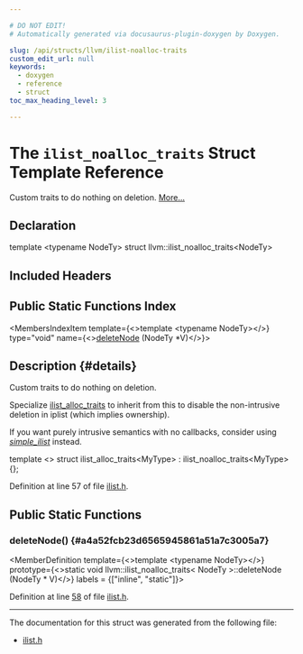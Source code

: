```yaml
---

# DO NOT EDIT!
# Automatically generated via docusaurus-plugin-doxygen by Doxygen.

slug: /api/structs/llvm/ilist-noalloc-traits
custom_edit_url: null
keywords:
  - doxygen
  - reference
  - struct
toc_max_heading_level: 3

---
```





# The `ilist_noalloc_traits` Struct Template Reference

<DoxygenPage pluginConfig={pluginConfig}>

Custom traits to do nothing on deletion. <a href="#details">More...</a>

## Declaration

<CodeBlock>template &lt;typename NodeTy&gt;
struct llvm::ilist_noalloc_traits&lt;NodeTy&gt;</CodeBlock>

## Included Headers

<IncludesList>
<IncludesListItem
  filePath="llvm/ADT/ilist.h"
  permalink="/docs/api/files/include/include/llvm/include/llvm/adt/ilist-h"
  isLocal="true" />
</IncludesList>

## Public Static Functions Index

<MembersIndex>

<MembersIndexItem
  template={<>template &lt;typename NodeTy&gt;</>}
  type="void"
  name={<><a href="#a4a52fcb23d6565945861a51a7c3005a7">deleteNode</a> (NodeTy &#42;V)</>}>
</MembersIndexItem>

</MembersIndex>

## Description {#details}

Custom traits to do nothing on deletion.

Specialize <a href="/docs/api/structs/llvm/ilist-alloc-traits">ilist&#95;alloc&#95;traits</a> to inherit from this to disable the non-intrusive deletion in iplist (which implies ownership).

If you want purely intrusive semantics with no callbacks, consider using <em><a href="/docs/api/classes/llvm/simple-ilist">simple&#95;ilist</a></em> instead.


<ProgramListing>

<CodeLine><Highlight kind="keyword">template</Highlight><Highlight kind="normal"> &lt;&gt;</Highlight></CodeLine>
<CodeLine><Highlight kind="normal"></Highlight><Highlight kind="keyword">struct </Highlight><Highlight kind="normal">ilist&#95;alloc&#95;traits&lt;MyType&gt; : ilist&#95;noalloc&#95;traits&lt;MyType&gt; &#123;&#125;;</Highlight></CodeLine>

</ProgramListing>

Definition at line 57 of file <a href="/docs/api/files/include/include/llvm/include/llvm/adt/ilist-h">ilist.h</a>.

<SectionDefinition>

## Public Static Functions

### deleteNode() {#a4a52fcb23d6565945861a51a7c3005a7}

<MemberDefinition
  template={<>template &lt;typename NodeTy&gt;</>}
  prototype={<>static void llvm::ilist&#95;noalloc&#95;traits&lt; NodeTy &gt;::deleteNode (NodeTy &#42; V)</>}
  labels = {["inline", "static"]}>

Definition at line <a href="/docs/api/files/include/include/llvm/include/llvm/adt/ilist-h/#l00058">58</a> of file <a href="/docs/api/files/include/include/llvm/include/llvm/adt/ilist-h">ilist.h</a>.
</MemberDefinition>

</SectionDefinition>

<hr/>

The documentation for this struct was generated from the following file:

<ul>
<li><a href="/docs/api/files/include/include/llvm/include/llvm/adt/ilist-h">ilist.h</a></li>
</ul>

</DoxygenPage>

